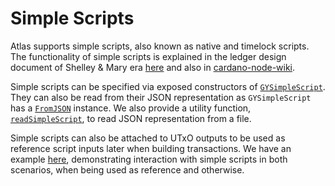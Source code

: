 # Simple Scripts

Atlas supports simple scripts, also known as native and timelock scripts. The functionality of simple scripts is explained in the ledger design document of Shelley & Mary era [here](https://github.com/IntersectMBO/cardano-ledger) and also in [cardano-node-wiki](https://github.com/input-output-hk/cardano-node-wiki/blob/main/docs/reference/simple-scripts.md).

Simple scripts can be specified via exposed constructors of [`GYSimpleScript`](https://haddock.atlas-app.io/GeniusYield-Types-Script-SimpleScript.html#t:GYSimpleScript). They can also be read from their JSON representation as `GYSimpleScript` has a [`FromJSON`](https://hackage.haskell.org/package/aeson-2.2.3.0/docs/Data-Aeson.html#t:FromJSON) instance. We also provide a utility function, [`readSimpleScript`](https://haddock.atlas-app.io/GeniusYield-Types-Script-SimpleScript.html#v:readSimpleScript), to read JSON representation from a file.

Simple scripts can also be attached to UTxO outputs to be used as reference script inputs later when building transactions. We have an example [here](https://github.com/geniusyield/atlas/blob/main/tests-privnet/GeniusYield/Test/Privnet/SimpleScripts.hs), demonstrating interaction with simple scripts in both scenarios, when being used as reference and otherwise.